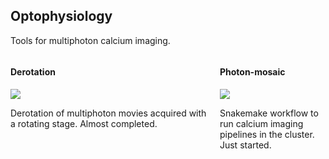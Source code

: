 ## Optophysiology {.smaller}
Tools for multiphoton calcium imaging.

::: {.columns}
::: {.column width="65%"}
#### Derotation
![](img/optophysiology/derotation.gif)

Derotation of multiphoton movies acquired with a rotating stage. Almost completed.
:::
::: {.column width="35%"}
#### Photon-mosaic
![](img/optophysiology/photon-mosaic.png)

Snakemake workflow to run calcium imaging pipelines in the cluster.
Just started.
:::
:::